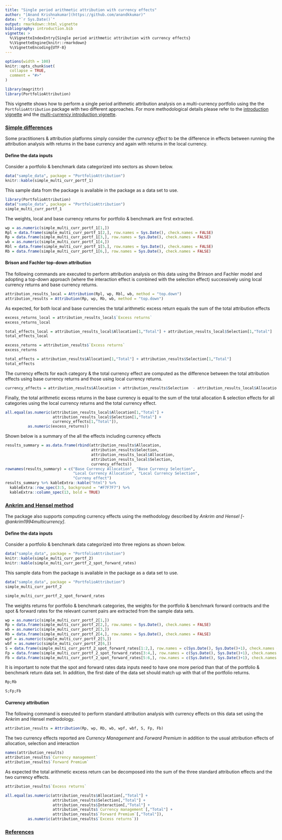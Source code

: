 ```yaml
---
title: "Single period arithmetic attribution with currency effects"
author: "[Anand Krishnakumar](https://github.com/anandkkumar)"
date: "`r Sys.Date()`"
output: rmarkdown::html_vignette
bibliography: introduction.bib
vignette: >
  %\VignetteIndexEntry{Single period arithmetic attribution with currency effects}
  %\VignetteEngine{knitr::rmarkdown}
  %\VignetteEncoding{UTF-8}
---
```

<style type="text/css">
body {
  max-width: 100% !important;
}
table {
  margin-left: 0 !important;
}
</style>

```r
options(width = 100)
knitr::opts_chunk$set(
  collapse = TRUE,
  comment = "#>"
)

library(magrittr)
library(PortfolioAttribution)
```

This vignette shows how to perform a single period arithmetic attribution analysis on a multi-currency portfolio using the the `PortfolioAttribution` package with two different approaches. For more methodological details please refer to the [introduction vignette](introduction.html) and the [multi-currency introduction vignette](introduction-multi-currency.html).


### <ins>Simple differences</ins>

Some practitioners & attribution platforms simply consider the _currency effect_ to be the difference in effects between running the attribution analysis with returns in the base currency and again with returns in the local currency.

#### Define the data inputs

Consider a portfolio & benchmark data categorized into sectors as shown below.

```r
data("sample_data", package = "PortfolioAttribution")
knitr::kable(simple_multi_curr_portf_1)
```

This sample data from the package is available in the package as a data set to use.
```r
library(PortfolioAttribution)
data("sample_data", package = "PortfolioAttribution")
simple_multi_curr_portf_1
```

The weights, local and base currency returns for portfolio & benchmark are first extracted.

```r
wp = as.numeric(simple_multi_curr_portf_1[1,])
Rpl = data.frame(simple_multi_curr_portf_1[2,], row.names = Sys.Date(), check.names = FALSE)
Rp = data.frame(simple_multi_curr_portf_1[3,], row.names = Sys.Date(), check.names = FALSE)
wb = as.numeric(simple_multi_curr_portf_1[4,])
Rbl = data.frame(simple_multi_curr_portf_1[5,], row.names = Sys.Date(), check.names = FALSE)
Rb = data.frame(simple_multi_curr_portf_1[6,], row.names = Sys.Date(), check.names = FALSE)
```

#### Brison and Fachler top-down attribution

The following commands are executed to perform attribution analysis on this data using the Brinson and Fachler model and adopting a top-down approach (where the interaction effect is combined with the selection effect) successively using local currency returns and base currency returns.

```r
attribution_results_local = Attribution(Rpl, wp, Rbl, wb, method = "top.down")
attribution_results = Attribution(Rp, wp, Rb, wb, method = "top.down")
```

As expected, for both local and base currencies the total arithmetic excess return equals the sum of the total attribution effects

```r
excess_returns_local = attribution_results_local$`Excess returns`
excess_returns_local

total_effects_local = attribution_results_local$Allocation[1,"Total"] + attribution_results_local$Selection[1,"Total"]
total_effects_local

excess_returns = attribution_results$`Excess returns`
excess_returns

total_effects = attribution_results$Allocation[1,"Total"] + attribution_results$Selection[1,"Total"]
total_effects
```

The currency effects for each category & the total currency effect are computed as the difference between the total attribution effects using base currency returns and those using local currency returns.

```r
currency_effects = attribution_results$Allocation + attribution_results$Selection  - attribution_results_local$Allocation - attribution_results_local$Selection
```

Finally, the total arithmetic excess returns in the base currency is equal to the sum of the total allocation & selection effects for all categories using the local currency returns and the total currency effect.

```r
all.equal(as.numeric(attribution_results_local$Allocation[1,"Total"] + 
                     attribution_results_local$Selection[1,"Total"] + 
                     currency_effects[1,"Total"]), 
          as.numeric(excess_returns))
```


Shown below is a summary of the all the effects including currency effects

```r
results_summary = as.data.frame(rbind(attribution_results$Allocation, 
                                      attribution_results$Selection, 
                                      attribution_results_local$Allocation, 
                                      attribution_results_local$Selection, 
                                      currency_effects))
rownames(results_summary) = c("Base Currency Allocation", "Base Currency Selection",
                              "Local Currency Allocation", "Local Currency Selection", 
                              "Curreny effect")
results_summary %>% kableExtra::kable("html") %>% 
  kableExtra::row_spec(3:5, background = "#F7F7F7") %>% 
  kableExtra::column_spec(13, bold = TRUE)
```


### <ins>Ankrim and Hensel method</ins>

The package also supports computing currency effects using the methodology described by _Ankrim and Hensel [-@ankrim1994multicurrency]_.

#### Define the data inputs

Consider a portfolio & benchmark data categorized into three regions as shown below.

```r
data("sample_data", package = "PortfolioAttribution")
knitr::kable(simple_multi_curr_portf_2)
knitr::kable(simple_multi_curr_portf_2_spot_forward_rates)
```

This sample data from the package is available in the package as a data set to use.
```r
data("sample_data", package = "PortfolioAttribution")
simple_multi_curr_portf_2

simple_multi_curr_portf_2_spot_forward_rates
```

The weights returns for portfolio & benchmark categories, the weights for the portfolio & benchmark forward contracts and the spot & forward rates for the relevant current pairs are extracted from the sample data sets.

```r
wp = as.numeric(simple_multi_curr_portf_2[1,])
Rp = data.frame(simple_multi_curr_portf_2[2,], row.names = Sys.Date(), check.names = FALSE)
wb = as.numeric(simple_multi_curr_portf_2[3,])
Rb = data.frame(simple_multi_curr_portf_2[4,], row.names = Sys.Date(), check.names = FALSE)
wpf = as.numeric(simple_multi_curr_portf_2[5,])
wbf = as.numeric(simple_multi_curr_portf_2[6,])
S = data.frame(simple_multi_curr_portf_2_spot_forward_rates[1:2,], row.names = c(Sys.Date(), Sys.Date()+1), check.names = FALSE)
Fp = data.frame(simple_multi_curr_portf_2_spot_forward_rates[3:4,], row.names = c(Sys.Date(), Sys.Date()+1), check.names = FALSE)
Fb = data.frame(simple_multi_curr_portf_2_spot_forward_rates[5:6,], row.names = c(Sys.Date(), Sys.Date()+1), check.names = FALSE)
```

It is important to note that the spot and forward rates data inputs need to have one more period than that of the portfolio & benchmark return data set. In addition, the first date of the data set should match up with that of the portfolio returns.

```r
Rp;Rb

S;Fp;Fb
```

#### Currency attribution

The following command is executed to perform standard attribution analysis with currency effects on this data set using the Ankrim and Hensel methodology.

```r
attribution_results = Attribution(Rp, wp, Rb, wb, wpf, wbf, S, Fp, Fb)
```

The two currency effects reported are _Currency Management_ and _Forward Premium_ in addition to the usual attribution effects of allocation, selection and interaction

```r
names(attribution_results)
attribution_results$`Currency management`
attribution_results$`Forward Premium`
```

As expected the total arithmetic excess return can be decomposed into the sum of the three standard attribution effects and the two currency effects.

```r
attribution_results$`Excess returns`

all.equal(as.numeric(attribution_results$Allocation[,"Total"] + 
                     attribution_results$Selection[,"Total"] + 
                     attribution_results$Interaction[,"Total"] + 
                     attribution_results$`Currency management`[,"Total"] +
                     attribution_results$`Forward Premium`[,"Total"]),
          as.numeric(attribution_results$`Excess returns`))
```

### <ins>References</ins>
